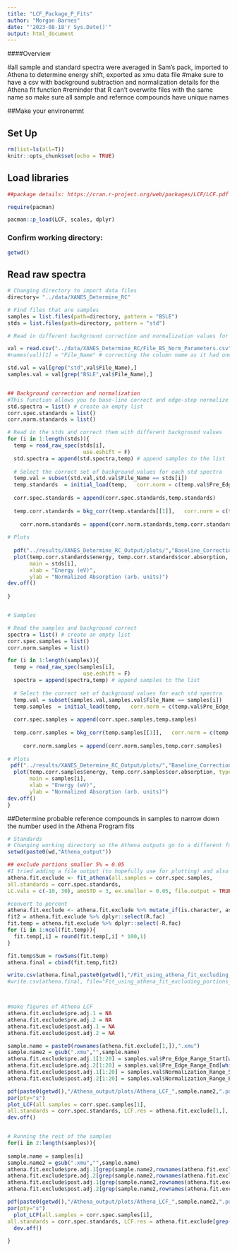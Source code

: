 ```yaml
---
title: "LCF_Package_P_Fits"
author: "Morgan Barnes"
date: "'2023-08-18'r Sys.Date()'"
output: html_document
---
```



####Overview

#all sample and standard spectra were averaged in Sam's pack, imported to Athena to determine energy shift, exported as xmu data file
#make sure to have a csv with background subtraction and normalization details for the Athena fit function
#reminder that R can't overwrite files with the same name so make sure all sample and refernce compounds have unique names




##Make your environemnt

## Set Up
```r
rm(list=ls(all=T))
knitr::opts_chunk$set(echo = TRUE)
```

## Load libraries
```r
##package details: https://cran.r-project.org/web/packages/LCF/LCF.pdf

require(pacman)

pacman::p_load(LCF, scales, dplyr)
```

### Confirm working directory:
```r
getwd()
```

## Read raw spectra
```r
# Changing directory to import data files
directory= "../data/XANES_Determine_RC"

# Find files that are samples
samples = list.files(path=directory, pattern = "BSLE")
stds = list.files(path=directory, pattern = "std")

# Read in different background correction and normalization values for stds and samples

val = read.csv("../data/XANES_Determine_RC/File_BS_Norm_Parameters.csv")
#names(val)[1] = "File_Name" # correcting the column name as it had one issue

std.val = val[grep("std",val$File_Name),]
samples.val = val[grep("BSLE",val$File_Name),]


## Background correction and normalization
#This function allows you to base-line correct and edge-step normalize XANES spectra (background correction). Raw spectra are loaded, then base-line corrected and edge-step normalized. The spectrum is flattened after E0. The function returns the corrected, normalized and flattened spectrum.
std.spectra = list() # create an empty list
corr.spec.standards = list() 
corr.norm.standards = list() 

# Read in the stds and correct them with different background values
for (i in 1:length(stds)){
  temp = read_raw_spec(stds[i],
                        use.eshift = F)
  std.spectra = append(std.spectra,temp) # append samples to the list
  
  # Select the correct set of background values for each std spectra
  temp.val = subset(std.val,std.val$File_Name == stds[i])
  temp.standards  = initial_load(temp,   corr.norm = c(temp.val$Pre_Edge_Range_Start, temp.val$Pre_Edge_Range_End, temp.val$Normalization_Range_Start, temp.val$Normalization_Range_End))
  
  corr.spec.standards = append(corr.spec.standards,temp.standards)
  
  temp.corr.standards = bkg_corr(temp.standards[[1]],   corr.norm = c(temp.val$Pre_Edge_Range_Start, temp.val$Pre_Edge_Range_End, temp.val$Normalization_Range_Start, temp.val$Normalization_Range_End))
  
    corr.norm.standards = append(corr.norm.standards,temp.corr.standards)
    
# Plots
  
  pdf("../results/XANES_Determine_RC_Output/plots/","Baseline_Correction_",stds[i],".pdf") 
  plot(temp.corr.standards$energy, temp.corr.standards$cor.absorption, type = "l",
       main = stds[i],
       xlab = "Energy (eV)",
       ylab = "Normalized Absorption (arb. units)")
dev.off()
 
}


# Samples

# Read the samples and background correct
spectra = list() # create an empty list
corr.spec.samples = list() 
corr.norm.samples = list()

for (i in 1:length(samples)){
  temp = read_raw_spec(samples[i],
                        use.eshift = F)
  spectra = append(spectra,temp) # append samples to the list
  
  # Select the correct set of background values for each std spectra
  temp.val = subset(samples.val,samples.val$File_Name == samples[i])
  temp.samples  = initial_load(temp,   corr.norm = c(temp.val$Pre_Edge_Range_Start, temp.val$Pre_Edge_Range_End, temp.val$Normalization_Range_Start, temp.val$Normalization_Range_End))
  
  corr.spec.samples = append(corr.spec.samples,temp.samples)
  
  temp.corr.samples = bkg_corr(temp.samples[[1]],   corr.norm = c(temp.val$Pre_Edge_Range_Start, temp.val$Pre_Edge_Range_End, temp.val$Normalization_Range_Start, temp.val$Normalization_Range_End))
  
     corr.norm.samples = append(corr.norm.samples,temp.corr.samples)
     
# Plots
 pdf("../results/XANES_Determine_RC_Output/plots/","Baseline_Correction_",samples[i],".pdf")     
  plot(temp.corr.samples$energy, temp.corr.samples$cor.absorption, type = "l",
       main = samples[i],
       xlab = "Energy (eV)",
       ylab = "Normalized Absorption (arb. units)")
dev.off()
}
```



##Determine probable reference compounds in samples to narrow down the number used in the Athena Program fits
```r
# Standards 
# Changing working directory so the Athena outputs go to a different folder 
setwd(paste0(wd,"Athena_output"))

## exclude portions smaller 5% = 0.05
#I tried adding a file output (to hopefully use for plotting) and also printing more than just the best fit
athena.fit.exclude <- fit_athena(all.samples = corr.spec.samples,
all.standards = corr.spec.standards,
LC.vals = c(-10, 30), amoSTD = 3, ex.smaller = 0.05, file.output = TRUE, best.fits = 20)

#convert to percent
athena.fit.exclude <- athena.fit.exclude %>% mutate_if(is.character, as.numeric)
fit2 = athena.fit.exclude %>% dplyr::select(R.fac)
fit.temp = athena.fit.exclude %>% dplyr::select(-R.fac)
for (i in 1:ncol(fit.temp)){
  fit.temp[,i] = round(fit.temp[,i] * 100,1)
}

fit.temp$Sum = rowSums(fit.temp)
athena.final = cbind(fit.temp,fit2)

write.csv(athena.final,paste0(getwd(),"/Fit_using_athena_fit_excluding_portions_results.csv"),row.names = T)
#write.csv(athena.final, file="Fit_using_athena_fit_excluding_portions_results.csv")



#make figures of Athena LCF
athena.fit.exclude$pre.adj.1 = NA
athena.fit.exclude$pre.adj.2 = NA
athena.fit.exclude$post.adj.1 = NA
athena.fit.exclude$post.adj.2 = NA

sample.name = paste0(rownames(athena.fit.exclude[1,]),".xmu")
sample.name2 = gsub(".xmu","",sample.name)
athena.fit.exclude$pre.adj.1[1:20] = samples.val$Pre_Edge_Range_Start[which(samples.val$File_Name==sample.name)]
athena.fit.exclude$pre.adj.2[1:20] = samples.val$Pre_Edge_Range_End[which(samples.val$File_Name==sample.name)]
athena.fit.exclude$post.adj.1[1:20] = samples.val$Normalization_Range_Start[which(samples.val$File_Name==sample.name)]
athena.fit.exclude$post.adj.2[1:20] = samples.val$Normalization_Range_End[which(samples.val$File_Name==sample.name)]

pdf(paste0(getwd(),"/Athena_output/plots/Athena_LCF_",sample.name2,".pdf"))
par(pty="s")
plot_LCF(all.samples = corr.spec.samples[1],
all.standards = corr.spec.standards, LCF.res = athena.fit.exclude[1,], LC.vals = c(-10,30),corr.norm = c(-13.4, -6, 30, 55.6))
dev.off()


# Running the rest of the samples
for(i in 2:length(samples)){
  
sample.name = samples[i]
sample.name2 = gsub(".xmu","",sample.name)
athena.fit.exclude$pre.adj.1[grep(sample.name2,rownames(athena.fit.exclude)):(grep(sample.name2,rownames(athena.fit.exclude))+19)] = samples.val$BS_1[which(samples.val$File_Name==sample.name)]
athena.fit.exclude$pre.adj.2[grep(sample.name2,rownames(athena.fit.exclude)):(grep(sample.name2,rownames(athena.fit.exclude))+19)]= samples.val$BS_2[which(samples.val$File_Name==sample.name)]
athena.fit.exclude$post.adj.1[grep(sample.name2,rownames(athena.fit.exclude)):(grep(sample.name2,rownames(athena.fit.exclude))+19)] = samples.val$Norm_1[which(samples.val$File_Name==sample.name)]
athena.fit.exclude$post.adj.2[grep(sample.name2,rownames(athena.fit.exclude)):(grep(sample.name2,rownames(athena.fit.exclude))+19)] = samples.val$Norm_2[which(samples.val$File_Name==sample.name)]

pdf(paste0(getwd(),"/Athena_output/plots/Athena_LCF_",sample.name2,".pdf"))
par(pty="s")
  plot_LCF(all.samples = corr.spec.samples[i],
all.standards = corr.spec.standards, LCF.res = athena.fit.exclude[grep(sample.name2,rownames(athena.fit.exclude)),], LC.vals = c(-10,30),corr.norm = c(-13.4, -6, 30, 55.6))
  dev.off()
  
}
```

